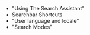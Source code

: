 
* <Link to="https://docs.splunk.com/Documentation/Splunk/latest/Search/Usingthesearchassistant" openInNewContext>"Using The Search Assistant"</Link>
* <Link to="https://docs.splunk.com/Documentation/Splunk/latest/Search/Parsingsearches#Search_bar_shortcuts](https://docs.splunk.com/Documentation/Splunk/latest/Search/Parsingsearches#Search_bar_shortcuts" openInNewContext>Searchbar Shortcuts</Link>
* <Link to="https://docs.splunk.com/Documentation/Splunk/latest/Admin/Userlanguageandlocale" openInNewContext>"User language and locale"</Link>
* <Link to="https://docs.splunk.com/Documentation/SplunkCloud/latest/Search/Changethesearchmode" openInNewContext>"Search Modes"</Link> 

